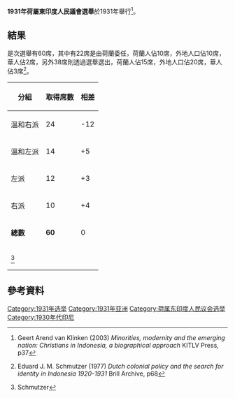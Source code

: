 {{選舉基礎資訊
|選舉名稱       = 1931年荷屬東印度人民議會選舉
|外文名稱       =
|外文語言       =
|選舉地方       = 
荷屬東印度|地方政權       = 荷屬東印度
|選舉日期       = 1931年
|上屆選舉名稱 = 1927年荷屬東印度人民議會選舉
|上屆選舉年份 = 1927
|下屆選舉名稱 = 1935年荷屬東印度人民議會選舉
|下屆選舉年份 = 1935
|選舉類型        = 人民議會
|議席數目        = 60
|選舉席次        = 30
|選民人數        =     
|總投票數        =
|總投票百分比  =
|上屆總投票百分比 =
|有效選票        =
|空白選票        =
|無效選票        =
|代表圖片尺寸 = 65

|代表圖片1       =
|代表顏色1       =
|候選人1          =
|副候選人1        =
|政治聯繫1       =
|代表選區1       =
|投票數1          =
|上屆投票數1    =
|投票百分比1    =

|代表圖片2       =
|代表顏色2       =
|候選人2          =
|副候選人2        =
|政治聯繫2       =
|代表選區2       =
|投票數2          =
|上屆投票數2    =
|投票百分比2    =

|地圖名稱 =
|地圖檔案 =
|地圖大小 =
|圖例顏色1 =
|圖例代表1 =
|圖例席數1 =
|圖例顏色2 =
|圖例代表2 =
|圖例席數2 =

|官職徽章 =
|官職名稱 =
|現任者名稱  =
|現任者政治聯繫 =
|繼任者名稱       =
|繼任者政治聯繫 =
|選管會網站       =
}}
'''1931年荷屬東印度人民議會選舉'''於1931年舉行<ref>{{英文}}Geert Arend van Klinken (2003) ''Minorities, modernity and the emerging nation: Christians in Indonesia, a biographical approach'' KITLV Press, p37</ref>。

==結果==
是次選舉有60席，其中有22席是由荷蘭委任，荷蘭人佔10席，外地人口佔10席，華人佔2席，另外38席則透過選舉選出，荷蘭人佔15席，外地人口佔20席，華人佔3席<ref name=S2>{{英文}}Eduard J. M. Schmutzer (1977) ''Dutch colonial policy and the search for identity in Indonesia 1920-1931'' Brill Archive, p68</ref>。
{| class=wikitable style=text-align:right
!分組
!取得席數
!相差
|-
|align=left|溫和右派||24||-12
|-
|align=left|溫和左派||14||+5
|-
|align=left|左派||12||+3
|-
|align=left|右派||10||+4
|-
|align=left|'''總數'''||'''60'''||0
|-
|align=left colspan=3|<ref>{{英文}}Schmutzer</ref>
|}

==參考資料==
{{Reflist|2}}

{{印尼選舉}}

[[Category:1931年选举|Category:1931年选举]]
[[Category:1931年亚洲|Category:1931年亚洲]]
[[Category:荷属东印度人民议会选举|Category:荷属东印度人民议会选举]]
[[Category:1930年代印尼|Category:1930年代印尼]]